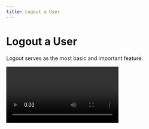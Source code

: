 ```yaml
---
title: Logout a User
---
```

# Logout a User

Logout serves as the most basic and important feature.

<Video src="/images/guides/logout-app-account .webm" />

This is how you can use this method in your application:

**auth.logout()**

This method comes handy because logging out helps prevent other users from accessing the system without verifying their credentials. It also helps protect the current user's access or prevent unauthorised actions on the current login session and is thus an important part of security.

```js
// Send the request to server to logout
// the authenticated user
auth.logout().then((res) => {
    // Handle response
});
```

